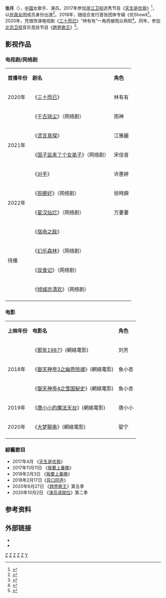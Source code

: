 
{{艺人
| 姓名 = 张月
| 类型 = 女艺人
| 英文名 = Yue Zhang
| 国籍 = {{PRC}}
| 民族 = 汉族
| 出生日期 = {{Birth date and age|1994|9|14}}
| 出生地点 = {{CHN}}[[北京市|北京市]]
| 职业 = 歌手、演员
| 圖片 = File:張月.jpg
| 语言 = 汉语
| 母校 = [[北京舞蹈学院|北京舞蹈学院]]
| 音乐类型 = [[流行音乐|流行音乐]]
| 出道地点 = {{CHN}}
| 出道日期 = 2017年
| 代表作 = 《[[三十而已|三十而已]]》
| 活跃年代 = 2017年至今
| 相关团体 = [[优我女团|优我女团]]
}}
'''张月'''（{{bd|1994年|9月14日||}}），[[中国|中国]]女歌手、演员。2017年参加[[浙江卫视|浙江卫视]]选秀节目《[[天生是优我|天生是优我]]》<ref>{{cite news |editor=李彤 |title=天生是优我4月1日首播 罗志祥遇危机遭少女对呛 |url=http://ent.163.com/17/0406/16/CHBOS50V00038793.html |accessdate=2020-08-16|publisher=网易 |date=2017-04-06 |archive-date=2020-08-16 |archive-url=https://web.archive.org/web/20200816055349/http://ent.163.com/17/0406/16/CHBOS50V00038793.html |dead-url=no }}</ref>，以[[优我女团|优我女团]]成员身份出道<ref>{{cite news |editor=李彤 |title=《Call Me 老司机》刷屏 演唱者是“优我女团” |url=https://ent.163.com/17/0718/14/CPKRH57100038793.html |accessdate=2020-08-16|publisher=网易 |date=2017-07-18 |archive-date=2020-02-03 |archive-url=https://web.archive.org/web/20200203190442/http://ent.163.com/17/0718/14/CPKRH57100038793.html |dead-url=no }}</ref>。2018年，随组合发行首张团体专辑《优Show》<ref>{{cite news |editor=李梦尧 |title=优我女团新专辑《优Show》首发 献礼一周年 |url=http://ent.163.com/18/0521/10/DIAUFJJC0003983F.html |accessdate=2020-08-16|publisher=网易 |date=2018-05-21 |archive-date=2020-08-16 |archive-url=https://web.archive.org/web/20200816055750/http://ent.163.com/18/0521/10/DIAUFJJC0003983F.html |dead-url=no }}</ref>。2020年，凭借饰演电视剧《[[三十而已|三十而已]]》“林有有”一角而被观众熟知<ref>{{cite news |author=张坤玉 |editor=吴冬妮 |title=在被骂惨的这个夏天，饰演林有有的张月不后悔接演这个角色 |url=http://www.bjnews.com.cn/ent/2020/08/04/755206.html |accessdate=2020-08-16 |work=新京报 |date=2020-08-04 |archive-date=2020-08-16 |archive-url=https://web.archive.org/web/20200816055902/http://www.bjnews.com.cn/ent/2020/08/04/755206.html |dead-url=no }}</ref>。同年，参加[[北京卫视|北京卫视]]音乐竞技节目《[[跨界歌王|跨界歌王]]》<ref>{{cite news |editor=王亚 |title=《跨界歌王》突围挑战赛“8进4”激烈逃杀 许魏洲张月惊喜加盟 李治廷李小萌王者归来 |url=http://ent.ifeng.com/c/7yvsAGmlo0m |accessdate=2020-08-16 |work=凤凰网 |date=2020-08-14 |archive-date=2020-08-16 |archive-url=https://web.archive.org/web/20200816060051/http://ent.ifeng.com/c/7yvsAGmlo0m |dead-url=no }}</ref>。

==影视作品==
=== 电视剧/网络剧===
{| class="wikitable"
|- style="background:pink; color:black" align="center"
|'''首播年份'''||'''剧名'''||'''角色'''
|-
|  2020年 || 《[[三十而已|三十而已]]》||  林有有 
|-
| rowspan="4"| 2021年 || 《[[千古玦尘|千古玦尘]]》（网络剧）||  雨神
|-
|  《[[谎言真探|谎言真探]]》||  江雅麗
|-
|   《[[国子监来了个女弟子|国子监来了个女弟子]]》（网络剧） || 宋佳音 
|- 
|  《[[对手_(2021年电视剧)|对手]]》|| 许惠婷  
|-
| rowspan="2"| 2022年 ||  《[[祝卿好|祝卿好]]》（网络剧）||   徐時錦
|-
|  《[[星汉灿烂|星汉灿烂]]》（网络剧）||  万萋萋
|-
| rowspan="4"|待播 ||   《[[宿命之敌|宿命之敌]]》||   
|-
|    《[[幻乐森林|幻乐森林]]》（网络剧）||   
|-
|    《[[双食记|双食记]]》（网络剧）||   
|-
|    《[[倾城亦清欢|倾城亦清欢]]》（网络剧）||   
|-
|}

===电影===
{| class="wikitable"
|- style="background:pink; color:black" align="center"
| '''上映年份''' ||  '''电影名''' || '''角色''' 
|-
| rowspan="3"|2018年||《[[那年1987|那年1987]]》(網絡電影)||刘芳
|-
|《[[御天神帝3之幽燕惊魂|御天神帝3之幽燕惊魂]]》(網絡電影)||鱼小杏
|-
|《[[御天神帝4之雪国秘史|御天神帝4之雪国秘史]]》(網絡電影)||鱼小杏
|-
|2019年||《[[唐小小的魔法天台|唐小小的魔法天台]]》(網絡電影)||唐小小
|-
|2020年||《[[大梦聊斋|大梦聊斋]]》(網絡電影)||婴宁
|-
|}

=== 綜藝節目 ===
*2017年4月 《[[天生是优我|天生是优我]]》
*2017年11月11日 《[[我要上春晚|我要上春晚]]》
*2018年2月3日 《[[我要上春晚|我要上春晚]]》
*2018年2月17日《[[异口同声|异口同声]]》 
*2020年6月27日 《[[跨界歌王|跨界歌王]]》第五季
*2020年10月2日 《[[演员请就位|演员请就位]]》第二季 

== 参考资料 ==
{{reflist}}

== 外部链接 ==
*{{Douban people|1374113}}
*{{Sinaweibo|2350442141}}

{{跨界歌王}}

[[Category:中國女歌手|Z]]
[[Category:中国电视女演员|Z]]
[[Category:北京女演员|Z]]
[[Category:北京歌手|Z]]
[[Category:北京舞蹈学院校友|Z]]
[[Category:张姓|Y]]